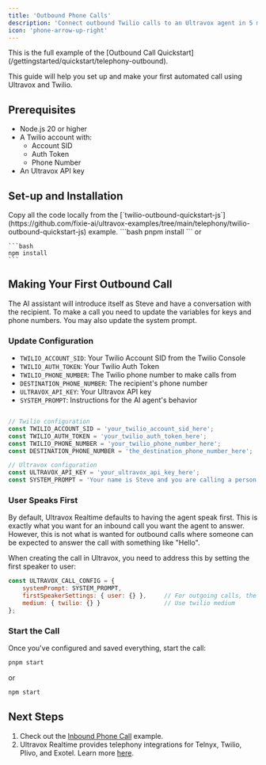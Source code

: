 ```yaml
---
title: 'Outbound Phone Calls'
description: 'Connect outbound Twilio calls to an Ultravox agent in 5 minutes or less.'
icon: 'phone-arrow-up-right'
---
```


<Note>
This is the full example of the [Outbound Call Quickstart](/gettingstarted/quickstart/telephony-outbound).
</Note>

This guide will help you set up and make your first automated call using Ultravox and Twilio.

## Prerequisites

- Node.js 20 or higher
- A Twilio account with:
  - Account SID
  - Auth Token
  - Phone Number
- An Ultravox API key

## Set-up and Installation

<Steps>
  <Step title="Get the Source Code">
    Copy all the code locally from the [`twilio-outbound-quickstart-js`](https://github.com/fixie-ai/ultravox-examples/tree/main/telephony/twilio-outbound-quickstart-js) example.
  </Step>
  <Step title="Install the Required Dependencies">
    ```bash
    pnpm install
    ```
    or

    ```bash
    npm install
    ```
  </Step>
</Steps>

## Making Your First Outbound Call

The AI assistant will introduce itself as Steve and have a conversation with the recipient. To make a call you need to update the variables for keys and phone numbers. You may also update the system prompt.

### Update Configuration
- `TWILIO_ACCOUNT_SID`: Your Twilio Account SID from the Twilio Console
- `TWILIO_AUTH_TOKEN`: Your Twilio Auth Token
- `TWILIO_PHONE_NUMBER`: The Twilio phone number to make calls from
- `DESTINATION_PHONE_NUMBER`: The recipient's phone number
- `ULTRAVOX_API_KEY`: Your Ultravox API key
- `SYSTEM_PROMPT`: Instructions for the AI agent's behavior


```js Configuring Variables

// Twilio configuration
const TWILIO_ACCOUNT_SID = 'your_twilio_account_sid_here';
const TWILIO_AUTH_TOKEN = 'your_twilio_auth_token_here';
const TWILIO_PHONE_NUMBER = 'your_twilio_phone_number_here';
const DESTINATION_PHONE_NUMBER = 'the_destination_phone_number_here';

// Ultravox configuration
const ULTRAVOX_API_KEY = 'your_ultravox_api_key_here';
const SYSTEM_PROMPT = 'Your name is Steve and you are calling a person on the phone. Ask them their name and see how they are doing.';
```

### User Speaks First

By default, Ultravox Realtime defaults to having the agent speak first. This is exactly what you want for an inbound call you want the agent to answer. However, this is not what is wanted for outbound calls where someone can be expected to answer the call with something like "Hello".

When creating the call in Ultravox, you need to address this by setting the first speaker to user:

```js User speaks first
const ULTRAVOX_CALL_CONFIG = {
    systemPrompt: SYSTEM_PROMPT,
    firstSpeakerSettings: { user: {} },     // For outgoing calls, the user will answer the call (i.e. speak first)
    medium: { twilio: {} }                  // Use twilio medium
};
```

### Start the Call

Once you've configured and saved everything, start the call:

```bash
pnpm start
```

or
```bash
npm start
```

## Next Steps
1. Check out the [Inbound Phone Call](/gettingstarted/examples/inbound-phone-call) example.
1. Ultravox Realtime provides telephony integrations for Telnyx, Twilio, Plivo, and Exotel. Learn more [here](/telephony/overview).